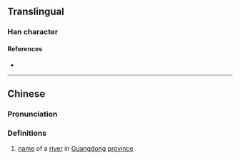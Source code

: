 {{character info/new}}
==Translingual==

===Han character===
{{Han char|rn=85|rad=水|as=06|sn=9|four=31111|canj=ESMG,XESMG|ids=⿰氵匡}}

====References====
* {{Han ref|kx=0621.250|dkj=17406|hdz=31601.040|uh=6D2D|ud=27949|bh=CF6F|bd=53103}}

----

==Chinese==
{{zh-forms}}

===Pronunciation===
{{zh-pron
|m=kuāng
|c=hong1
|mc=y
|oc=y
|ma=
|cat=pn
}}

===Definitions===
{{zh-hanzi}}

# [[name]] of a [[river]] in [[Guangdong]] [[province]]